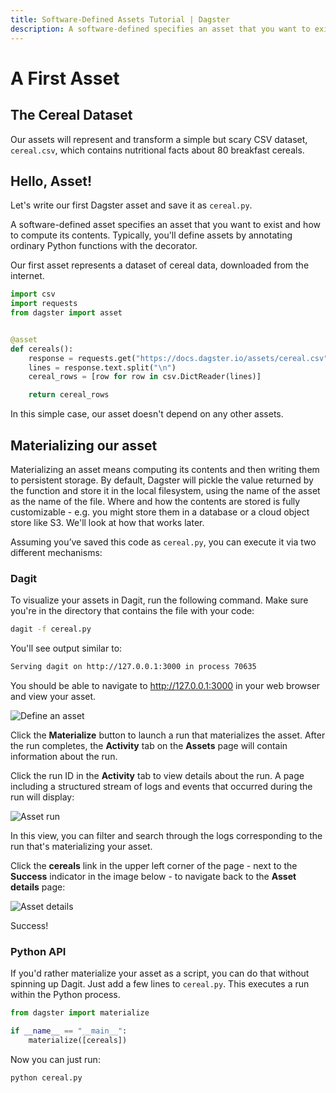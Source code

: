 ```yaml
---
title: Software-Defined Assets Tutorial | Dagster
description: A software-defined specifies an asset that you want to exist and how to compute its contents.
---
```


# A First Asset

## The Cereal Dataset

Our assets will represent and transform a simple but scary CSV dataset, `cereal.csv`, which contains nutritional facts about 80 breakfast cereals.

## Hello, Asset!

Let's write our first Dagster asset and save it as `cereal.py`.

A software-defined asset specifies an asset that you want to exist and how to compute its contents. Typically, you'll define assets by annotating ordinary Python functions with the <PyObject module="dagster" object="asset" decorator /> decorator.

Our first asset represents a dataset of cereal data, downloaded from the internet.

```python file=/guides/dagster/asset_tutorial/cereal.py startafter=start_asset_marker endbefore=end_asset_marker
import csv
import requests
from dagster import asset


@asset
def cereals():
    response = requests.get("https://docs.dagster.io/assets/cereal.csv")
    lines = response.text.split("\n")
    cereal_rows = [row for row in csv.DictReader(lines)]

    return cereal_rows
```

In this simple case, our asset doesn't depend on any other assets.

## Materializing our asset

Materializing an asset means computing its contents and then writing them to persistent storage. By default, Dagster will pickle the value returned by the function and store it in the local filesystem, using the name of the asset as the name of the file. Where and how the contents are stored is fully customizable - e.g. you might store them in a database or a cloud object store like S3. We'll look at how that works later.

Assuming you’ve saved this code as `cereal.py`, you can execute it via two different mechanisms:

### Dagit

To visualize your assets in Dagit, run the following command. Make sure you're in the directory that contains the file with your code:

```bash
dagit -f cereal.py
```

You'll see output similar to:

```bash
Serving dagit on http://127.0.0.1:3000 in process 70635
```

You should be able to navigate to <http://127.0.0.1:3000> in your web browser and view your asset.

<Image
alt="Define an asset"
src="/images/guides/asset-tutorial/defining_an_asset.png"
width={1331}
height={874}
/>

Click the **Materialize** button to launch a run that materializes the asset. After the run completes, the **Activity** tab on the **Assets** page will contain information about the run.

Click the run ID in the **Activity** tab to view details about the run. A page including a structured stream of logs and events that occurred during the run will display:

<Image
alt="Asset run"
src="/images/guides/asset-tutorial/asset_run.png"
width={1331}
height={874}
/>

In this view, you can filter and search through the logs corresponding to the run that's materializing your asset.

Click the **cereals** link in the upper left corner of the page - next to the **Success** indicator in the image below - to navigate back to the **Asset details** page:

<Image
alt="Asset details"
src="/images/guides/asset-tutorial/asset_details.png"
width={1331}
height={874}
/>

Success!

### Python API

If you'd rather materialize your asset as a script, you can do that without spinning up Dagit. Just add a few lines to `cereal.py`. This executes a run within the Python process.

```python file=/guides/dagster/asset_tutorial/cereal.py startafter=start_materialize_marker endbefore=end_materialize_marker
from dagster import materialize

if __name__ == "__main__":
    materialize([cereals])
```

Now you can just run:

```bash
python cereal.py
```
